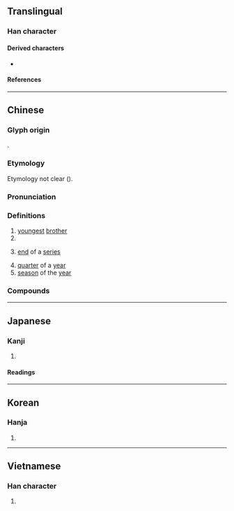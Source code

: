 {{also|李}}
{{character info/new}}
==Translingual==
{{stroke order|strokes=8}}

===Han character===
{{Han char|rn=39|rad=子|as=05|sn=8|four=20407|canj=HDND|ids=⿱禾子}}

====Derived characters====
* {{l|mul|[[㑧]], [[𭈛]], [[𭎰]], [[悸]], [[𢯗]], [[㳵]], [[㻑]], [[𦁳]], [[𬠓]], [[𡳜]], [[𬫥]], [[𧇯]], [[鯚]], [[𠃷]], [[𡮒]], [[𡦧]], [[痵]]}}

====References====
{{Han ref|kx=0279.030|dkj=06965|dj=0547.050|hdz=21013.050|uh=5B63}}

----

==Chinese==
{{zh-forms}}

===Glyph origin===
{{Han etym}}
{{Han compound|禾|子|ls=ic}}.

===Etymology===
Etymology not clear ({{zh-ref|Schuessler, 2007}}).

===Pronunciation===
{{zh-pron
|m=jì
|m-s=ji4
|c=gwai3
|h=pfs=
|md=
|mn=kùi
|mn-t=kui3
|w=
|mc=y
|oc=y
|cat=n
}}

===Definitions===
{{zh-hanzi}}

# [[youngest]] [[brother]]
# {{surname|zh}}
# {{lb|zh|figurative}} [[end]] of a [[series]]
# [[quarter]] of a [[year]]
# [[season]] of the [[year]]

===Compounds===
{{zh-der|季候|冬季|季父|季世|四季豆|伯仲叔季|乾季|冬季作物|季子|季冬|季布一諾|山牧季移|單季稻|季代|季秋|季咸|季節性|季刊|季雅買鄰|季孟之間|叔季|季月|單季田|季孟|季年|季路|夏季作物|季風|季軍|季夏|伯歌季舞|展季|季春|三季|季節洄游|季風氣候|季節遷徙|季節|季札掛劍|季度|季常癖|季子裘敝|季子囊空|季女|夏季季風|季常之懼|夏季|季母|四季如春|四季|四季花兒|一年四季|四季海棠|冬季運動|月鍛季煉|東南季風|旱季|月季花|昆季|秋季|月季|春季|澆季|淡季|換季|旺季|雨季|藝術季|考季|花季|黃梅季|西南季風|雙季稻|西北季風|諸季|季店|季陵溝}}

{{zh-cat|Intermediate}}

----

==Japanese==

===Kanji===
{{ja-kanji|grade=4|rs=子05}}

# {{rfdef|ja|sort=子05}}

====Readings====
{{ja-readings
|goon=き
|kanon=き
|kun=すえ-, とき
}}

----

==Korean==

===Hanja===
{{ko-hanja|hangeul=계}}

# {{rfdef|ko|sort=子05}}

----

==Vietnamese==

===Han character===
{{vi-hantu|[[quý]], [[quí]], [[cuối]], [[quỳ]]|rs=子05}}

# {{rfdef|vi|sort=子05}}